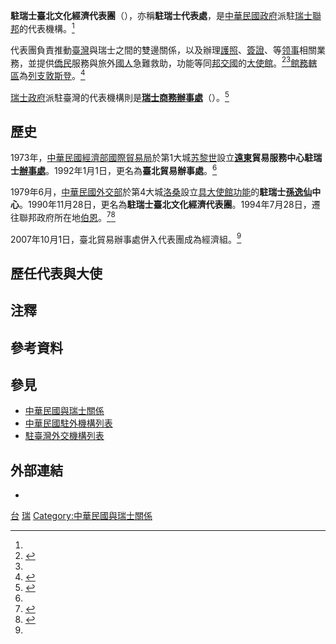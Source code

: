 {{NoteTA
|G1=地名
|G2=瑞士地名
|1=zh-hans:台; zh-hant:臺;
}}
{{infobox Organization
|name                = 駐瑞士臺北文化經濟代表團
|native_name         = {{lang|fr|Délégation Culturelle et Économique de Taipei}}
|image               = Bern Kirchenfeldstrasse 4–14.jpg
|size                = 
|formation           = 1979年6月
|type                = [[臺北經濟文化代表處|駐外代表處]]{{Small|（[[實質大使館|實質大使館]]）}}
|status              = 
|registration_id     = 
|leader_title        = 代表
|leader_name         = [[黃偉峰|黃偉峰]] {{Small|[[特命全權大使|大使]]}}{{noteTag|2012年9月，中華民國外交部為統一駐外人員內部職稱，明定大使館、代表處設大使、公使，代表處對外仍稱代表、副代表；辦事處設總領事、副總領事，對外仍稱處長、副處長。<ref>{{Cite web |url = https://tw.news.yahoo.com/%E7%B5%B1-%E5%90%8D%E7%A8%B1-%E4%BB%A3%E8%A1%A8%E5%B0%8D%E5%85%A7%E7%A8%B1%E5%A4%A7%E4%BD%BF-133312149.html |author = 陳培煌 |date = 2012-08-31 |title = 統一名稱 代表對內稱大使 |publisher = [[Yahoo!奇摩|Yahoo!奇摩]]引用[[中央通訊社|中央通訊社]]}}</ref><br>代表處館長為特任或簡任第十三職等至第十四職等者任大使銜代表、簡任第十二職等至第十三職等者任公使銜代表；辦事處長為簡任第十二職等任總領事銜處長。<ref>{{Cite web |url = https://law.moj.gov.tw/LawClass/LawAll.aspx?PCode=E0000017 |date = 2018-06-13 |title = 駐外機構組織通則 |publisher = 全國法規資料庫}}</ref>}}<ref name="駐外館處"/>
|leader_title2       = 
|leader_name2        = 
|headquarters        = Kirchenfeldstrasse 14, CH-3005 Bern, Switzerland<ref>{{Cite web |url = https://www.roc-taiwan.org/ch/post/19.html |date = 2020-07-24 |title = 聯絡我們 |publisher = 中華民國駐外單位聯合網站}}</ref><br>{{coord|46.939888|7.448371|type:landmark|display=inline,title}}
|num_members         = 
|region_served       = {{Flagicon|SUI}} [[瑞士语言|瑞士德語區、義大利語區]]<br>{{LIE}}
|parent_organization = {{MOFA}}
|website             = {{URL|https://www.roc-taiwan.org/ch/index.html|www.roc-taiwan.org/ch}}
}}

'''駐瑞士臺北文化經濟代表團'''（{{lang-fr|Délégation Culturelle et Économique de Taipei}}），亦稱'''駐瑞士代表處'''，是[[中華民國政府|中華民國政府]]派駐[[瑞士|瑞士聯邦]]的代表機構。<ref name="駐外館處"/>

代表團負責推動[[臺灣|臺灣]]與瑞士之間的雙邊關係，以及辦理[[中華民國護照|護照]]、[[中華民國簽證政策|簽證]]、{{Link-en|文件證明|Documentary evidence}}等[[领事|领事]]相關業務，並提供[[海外華人|僑民]]服務與旅外[[中華民國國民|國人]]急難救助，功能等同[[中華民國建交列表|邦交國]]的[[外交代表機構#大使馆|大使館]]。<ref>{{Cite web |url = https://www.roc-taiwan.org/ch/post/11.html |date = 2019-01-08 |title = 代表處簡介 |publisher = 中華民國駐外單位聯合網站}}</ref><ref name="駐外館處"/>[[兼轄|館務轄區]]為[[列支敦斯登|列支敦斯登]]。<ref>{{Cite web |url = https://www.boca.gov.tw/sp-foof-countrycp-03-71-9a9e2-03-1.html |title = 駐館位置及聯絡資訊 |publisher = [[外交部領事事務局|外交部領事事務局]]}}</ref>

[[瑞士政治|瑞士政府]]派駐臺灣的代表機構則是'''[[瑞士商務辦事處|瑞士商務辦事處]]'''（{{lang-en|Trade Office of Swiss Industries}}）。<ref>{{Cite web |url = https://www.mofa.gov.tw/OfficesInROC_Content.aspx?n=169&sms=86&s=168&os=40 |title = 駐臺外國機構 |publisher = 中華民國外交部}}</ref>

==歷史==
1973年，[[經濟部國際貿易局|中華民國經濟部國際貿易局]]於第1大城[[苏黎世|苏黎世]]設立'''[[遠東|遠東]]貿易服務中心駐瑞士[[辦事處|辦事處]]'''。1992年1月1日，更名為'''臺北貿易辦事處'''。<ref name="103年外交年鑑"/>

1979年6月，[[中華民國外交部|中華民國外交部]]於第4大城[[洛桑|洛桑]]設立[[實質大使館|具大使館功能]]的'''駐瑞士[[孫中山|孫逸仙]]中心'''。1990年11月28日，更名為'''駐瑞士臺北文化經濟代表團'''。1994年7月28日，遷往聯邦政府所在地[[伯恩|伯恩]]。<ref name="103年外交年鑑">{{Cite web |url = http://multilingual.mofa.gov.tw/web/web_UTF-8/almanac/almanac2014/09.pdf |title = 《中華民國103年外交年鑑》〈第二章 對外關係〉 |publisher = 中華民國外交部}}</ref><ref name="駐外館處">{{Cite web |url = https://www.mofa.gov.tw/OverseasOffice_Content.aspx?n=168&sms=87&s=168&os=43 |title = 駐外館處 |publisher = [[中華民國外交部|中華民國外交部]]}}</ref>

2007年10月1日，臺北貿易辦事處併入代表團成為經濟組。<ref name="103年外交年鑑"/>

==歷任代表與大使==
{{main|中華民國駐瑞士大使列表}}

==注釋==
{{noteFoot}}

==參考資料==
{{reflist}}

==參見==
{{Portal box|國際關係|中華民國|瑞士|image2=Flag of the Republic of China.svg}}
*[[中華民國與瑞士關係|中華民國與瑞士關係]]
*[[中華民國駐外機構列表|中華民國駐外機構列表]]
*[[駐臺灣外交機構列表|駐臺灣外交機構列表]]

==外部連結==
*{{Instagram|taiwan_schweiz|駐瑞士臺北文化經濟代表團}}

{{中華民國駐外機構}}

[[Category:駐瑞士外交代表機構|台]]
[[Category:中華民國駐外實質大使館|瑞]]
[[Category:中華民國與瑞士關係|Category:中華民國與瑞士關係]]